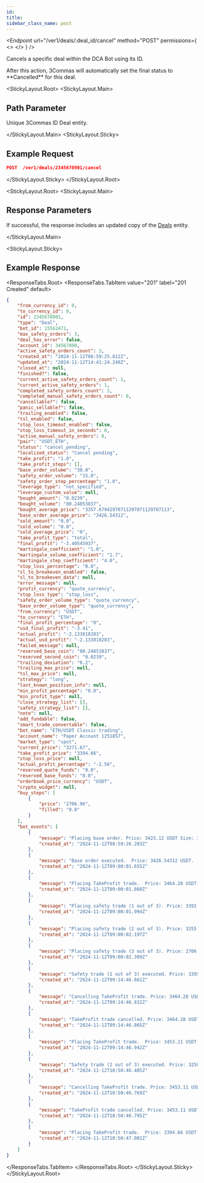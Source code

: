 ```yaml
---
id:
title:
sidebar_class_name: post
---
```



<Endpoint
  url="/ver1/deals/:deal_id/cancel"
  method="POST"
  permissions={
    <>
      <Permission title="Permission" description="BOTS_WRITE" />
      <Permission title="Security" description="SIGNED" />
    </>
  }
/>

Cancels a specific deal within the DCA Bot using its ID.

<Informer variant="warning">
After this action, 3Commas will automatically set the final status to **Cancelled** for this deal.
</Informer>


<StickyLayout.Root>
<StickyLayout.Main>

## Path Parameter

<ApiParam name='deal_id' type='integer' id="deal_id" required>
  Unique 3Commas ID Deal entity.
</ApiParam>

</StickyLayout.Main>
<StickyLayout.Sticky>

## Example Request

```json
POST  /ver1/deals/2345678901/cancel
```
</StickyLayout.Sticky>
</StickyLayout.Root>

<StickyLayout.Root>
<StickyLayout.Main>

## Response Parameters

If successful, the response includes an updated copy of the [Deals](./README.md) entity.

</StickyLayout.Main>

<StickyLayout.Sticky>
## Example Response

<ResponseTabs.Root>
<ResponseTabs.TabItem value="201" label="201 Created" default>

```json
{
    "from_currency_id": 0,
    "to_currency_id": 0,
    "id": 2345678901,
    "type": "Deal",
    "bot_id": 15562471,
    "max_safety_orders": 3,
    "deal_has_error": false,
    "account_id": 34567890,
    "active_safety_orders_count": 3,
    "created_at": "2024-11-12T08:59:25.812Z",
    "updated_at": "2024-11-12T14:41:24.240Z",
    "closed_at": null,
    "finished?": false,
    "current_active_safety_orders_count": 1,
    "current_active_safety_orders": 1,
    "completed_safety_orders_count": 2,
    "completed_manual_safety_orders_count": 0,
    "cancellable?": false,
    "panic_sellable?": false,
    "trailing_enabled": false,
    "tsl_enabled": false,
    "stop_loss_timeout_enabled": false,
    "stop_loss_timeout_in_seconds": 0,
    "active_manual_safety_orders": 0,
    "pair": "USDT_ETH",
    "status": "cancel_pending",
    "localized_status": "Cancel pending",
    "take_profit": "1.0",
    "take_profit_steps": [],
    "base_order_volume": "30.0",
    "safety_order_volume": "15.0",
    "safety_order_step_percentage": "1.0",
    "leverage_type": "not_specified",
    "leverage_custom_value": null,
    "bought_amount": "0.0239",
    "bought_volume": "80.24853837",
    "bought_average_price": "3357.67942970711297071129707113",
    "base_order_average_price": "3426.54312",
    "sold_amount": "0.0",
    "sold_volume": "0.0",
    "sold_average_price": "0",
    "take_profit_type": "total",
    "final_profit": "-3.40545937",
    "martingale_coefficient": "1.0",
    "martingale_volume_coefficient": "1.7",
    "martingale_step_coefficient": "4.0",
    "stop_loss_percentage": "0.0",
    "sl_to_breakeven_enabled": false,
    "sl_to_breakeven_data": null,
    "error_message": null,
    "profit_currency": "quote_currency",
    "stop_loss_type": "stop_loss",
    "safety_order_volume_type": "quote_currency",
    "base_order_volume_type": "quote_currency",
    "from_currency": "USDT",
    "to_currency": "ETH",
    "final_profit_percentage": "0",
    "usd_final_profit": "-3.41",
    "actual_profit": "-2.133818283",
    "actual_usd_profit": "-2.133818283",
    "failed_message": null,
    "reserved_base_coin": "80.24853837",
    "reserved_second_coin": "0.0239",
    "trailing_deviation": "0.2",
    "trailing_max_price": null,
    "tsl_max_price": null,
    "strategy": "long",
    "last_known_position_info": null,
    "min_profit_percentage": "0.0",
    "min_profit_type": null,
    "close_strategy_list": [],
    "safety_strategy_list": [],
    "note": null,
    "add_fundable": false,
    "smart_trade_convertable": false,
    "bot_name": "ETH/USDT Classic trading",
    "account_name": "Paper Account 1251857",
    "market_type": "spot",
    "current_price": "3271.67",
    "take_profit_price": "3394.66",
    "stop_loss_price": null,
    "actual_profit_percentage": "-2.56",
    "reserved_quote_funds": "0.0",
    "reserved_base_funds": "0.0",
    "orderbook_price_currency": "USDT",
    "crypto_widget": null,
    "buy_steps": [
        {
            "price": "2706.96",
            "filled": "0.0"
        }
    ],
    "bot_events": [
        {
            "message": "Placing base order. Price: 3423.12 USDT Size: 33.204264 USDT (Reinvested 3.080799 USDT) (0.0097 ETH)",
            "created_at": "2024-11-12T08:59:26.203Z"
        },
        {
            "message": "Base order executed.  Price: 3426.54312 USDT.  Size: 33.23746826 USDT (0.0097 ETH)",
            "created_at": "2024-11-12T09:00:01.655Z"
        },
        {
            "message": "Placing TakeProfit trade.  Price: 3464.28 USDT Size: 33.603516 USDT (0.0097 ETH), the price should rise for 1.26% to close the deal",
            "created_at": "2024-11-12T09:00:01.860Z"
        },
        {
            "message": "Placing safety trade (1 out of 3). Price: 3392.27 USDT Size: 18.318258 USDT (Reinvested 3.080799 USDT) (0.0054 ETH)",
            "created_at": "2024-11-12T09:00:01.994Z"
        },
        {
            "message": "Placing safety trade (2 out of 3). Price: 3255.21 USDT Size: 28.645848 USDT (Reinvested 3.080799 USDT) (0.0088 ETH)",
            "created_at": "2024-11-12T09:00:02.197Z"
        },
        {
            "message": "Placing safety trade (3 out of 3). Price: 2706.96 USDT Size: 46.559712 USDT (Reinvested 3.080799 USDT) (0.0172 ETH)",
            "created_at": "2024-11-12T09:00:02.309Z"
        },
        {
            "message": "Safety trade (1 out of 3) executed. Price: 3395.66227 USDT Size: 18.33657626 USDT (0.0054 ETH)",
            "created_at": "2024-11-12T09:14:46.661Z"
        },
        {
            "message": "Cancelling TakeProfit trade. Price: 3464.28 USDT Size: 33.603516 USDT (0.0097 ETH)",
            "created_at": "2024-11-12T09:14:46.832Z"
        },
        {
            "message": "TakeProfit trade cancelled. Price: 3464.28 USDT Size: 33.603516 USDT (0.0097 ETH)",
            "created_at": "2024-11-12T09:14:46.865Z"
        },
        {
            "message": "Placing TakeProfit trade.  Price: 3453.11 USDT Size: 52.141961 USDT (0.0151 ETH), the price should rise for 1.79% to close the deal",
            "created_at": "2024-11-12T09:14:46.942Z"
        },
        {
            "message": "Safety trade (2 out of 3) executed. Price: 3258.46521 USDT Size: 28.67449385 USDT (0.0088 ETH)",
            "created_at": "2024-11-12T10:50:46.485Z"
        },
        {
            "message": "Cancelling TakeProfit trade. Price: 3453.11 USDT Size: 52.141961 USDT (0.0151 ETH)",
            "created_at": "2024-11-12T10:50:46.769Z"
        },
        {
            "message": "TakeProfit trade cancelled. Price: 3453.11 USDT Size: 52.141961 USDT (0.0151 ETH)",
            "created_at": "2024-11-12T10:50:46.795Z"
        },
        {
            "message": "Placing TakeProfit trade.  Price: 3394.66 USDT Size: 81.132374 USDT (0.0239 ETH), the price should rise for 5.48% to close the deal",
            "created_at": "2024-11-12T10:50:47.001Z"
        }
    ]
}
```
</ResponseTabs.TabItem>
</ResponseTabs.Root>
</StickyLayout.Sticky>
</StickyLayout.Root>